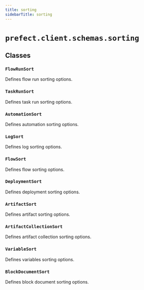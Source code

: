 ```yaml
---
title: sorting
sidebarTitle: sorting
---
```


# `prefect.client.schemas.sorting`

## Classes

### `FlowRunSort` <sup><a href="https://github.com/prefecthq/prefect/blob/main/src/prefect/client/schemas/sorting.py#L4" target="_blank"><Icon icon="github" size="14" /></a></sup>


Defines flow run sorting options.


### `TaskRunSort` <sup><a href="https://github.com/prefecthq/prefect/blob/main/src/prefect/client/schemas/sorting.py#L18" target="_blank"><Icon icon="github" size="14" /></a></sup>


Defines task run sorting options.


### `AutomationSort` <sup><a href="https://github.com/prefecthq/prefect/blob/main/src/prefect/client/schemas/sorting.py#L30" target="_blank"><Icon icon="github" size="14" /></a></sup>


Defines automation sorting options.


### `LogSort` <sup><a href="https://github.com/prefecthq/prefect/blob/main/src/prefect/client/schemas/sorting.py#L39" target="_blank"><Icon icon="github" size="14" /></a></sup>


Defines log sorting options.


### `FlowSort` <sup><a href="https://github.com/prefecthq/prefect/blob/main/src/prefect/client/schemas/sorting.py#L46" target="_blank"><Icon icon="github" size="14" /></a></sup>


Defines flow sorting options.


### `DeploymentSort` <sup><a href="https://github.com/prefecthq/prefect/blob/main/src/prefect/client/schemas/sorting.py#L55" target="_blank"><Icon icon="github" size="14" /></a></sup>


Defines deployment sorting options.


### `ArtifactSort` <sup><a href="https://github.com/prefecthq/prefect/blob/main/src/prefect/client/schemas/sorting.py#L66" target="_blank"><Icon icon="github" size="14" /></a></sup>


Defines artifact sorting options.


### `ArtifactCollectionSort` <sup><a href="https://github.com/prefecthq/prefect/blob/main/src/prefect/client/schemas/sorting.py#L76" target="_blank"><Icon icon="github" size="14" /></a></sup>


Defines artifact collection sorting options.


### `VariableSort` <sup><a href="https://github.com/prefecthq/prefect/blob/main/src/prefect/client/schemas/sorting.py#L86" target="_blank"><Icon icon="github" size="14" /></a></sup>


Defines variables sorting options.


### `BlockDocumentSort` <sup><a href="https://github.com/prefecthq/prefect/blob/main/src/prefect/client/schemas/sorting.py#L95" target="_blank"><Icon icon="github" size="14" /></a></sup>


Defines block document sorting options.

